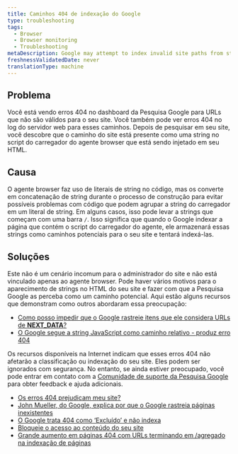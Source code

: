 ```yaml
---
title: Caminhos 404 de indexação do Google
type: troubleshooting
tags:
  - Browser
  - Browser monitoring
  - Troubleshooting
metaDescription: Google may attempt to index invalid site paths from strings found in the agent loader.
freshnessValidatedDate: never
translationType: machine
---
```


## Problema

Você está vendo erros 404 no dashboard da Pesquisa Google para URLs que não são válidos para o seu site. Você também pode ver erros 404 no log do servidor web para esses caminhos. Depois de pesquisar em seu site, você descobre que o caminho do site está presente como uma string no script do carregador do agente browser que está sendo injetado em seu HTML.

## Causa

O agente browser faz uso de literais de string no código, mas os converte em concatenação de string durante o processo de construção para evitar possíveis problemas com código que podem agrupar a string do carregador em um literal de string. Em alguns casos, isso pode levar a strings que começam com uma barra `/`. Isso significa que quando o Google indexar a página que contém o script do carregador do agente, ele armazenará essas strings como caminhos potenciais para o seu site e tentará indexá-las.

## Soluções

Este não é um cenário incomum para o administrador do site e não está vinculado apenas ao agente browser. Pode haver vários motivos para o aparecimento de strings no HTML do seu site e fazer com que a Pesquisa Google as perceba como um caminho potencial. Aqui estão alguns recursos que demonstram como outros abordaram essa preocupação:

* [Como posso impedir que o Google rastreie itens que ele considera URLs de **NEXT_DATA**?](https://stackoverflow.com/questions/75672103/how-can-i-block-google-from-crawling-things-it-thinks-are-urls-from-next-data)
* [O Google segue a string JavaScript como caminho relativo - produz erro 404](https://webmasters.stackexchange.com/questions/50848/google-follows-javascript-string-as-relative-path-produces-404-error)

Os recursos disponíveis na Internet indicam que esses erros 404 não afetarão a classificação ou indexação do seu site. Eles podem ser ignorados com segurança. No entanto, se ainda estiver preocupado, você pode entrar em contato com a [Comunidade de suporte da Pesquisa Google](https://support.google.com/webmasters/community?hl=en) para obter feedback e ajuda adicionais.

* [Os erros 404 prejudicam meu site?](https://developers.google.com/search/blog/2011/05/do-404s-hurt-my-site)
* [John Mueller, do Google, explica por que o Google rastreia páginas inexistentes](https://www.searchenginejournal.com/googlebot-404/239325/)
* [O Google trata 404 como ‘Excluído’ e não indexa](https://support.google.com/webmasters/thread/59325769?hl=en&msgid=59357731)
* [Bloqueie o acesso ao conteúdo do seu site](https://support.google.com/news/publisher-center/answer/9605477?hl=en)
* [Grande aumento em páginas 404 com URLs terminando em /agregado na indexação de páginas](https://support.google.com/webmasters/thread/212583650/large-increase-in-404-pages-with-urls-ending-in-aggregate-in-page-indexing?hl=en)